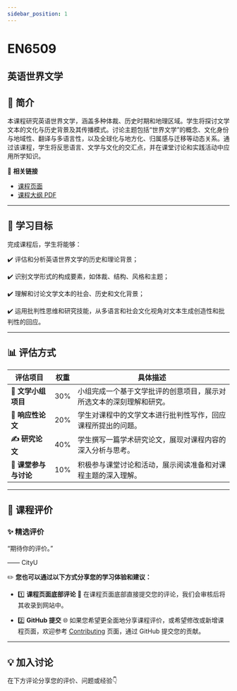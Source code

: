 ```yaml
---
sidebar_position: 1
---
```


# EN6509
## 英语世界文学

## **📘 简介**
本课程研究英语世界文学，涵盖多种体裁、历史时期和地理区域。学生将探讨文学文本的文化与历史背景及其传播模式。讨论主题包括“世界文学”的概念、文化身份与地域性、翻译与多语言性，以及全球化与地方化、归属感与迁移等动态关系。通过该课程，学生将反思语言、文学与文化的交汇点，并在课堂讨论和实践活动中应用所学知识。

🔗 **相关链接**
- [课程页面](https://www.cityu.edu.hk/catalogue/pg/202425/course/EN6509.htm)
- [课程大纲 PDF](https://www.cityu.edu.hk/catalogue/pg/202425/course/EN6509.pdf)

---

## **🎯 学习目标**

完成课程后，学生将能够：

✔️ 评估和分析英语世界文学的历史和理论背景；

✔️ 识别文学形式的构成要素，如体裁、结构、风格和主题；

✔️ 理解和讨论文学文本的社会、历史和文化背景；

✔️ 运用批判性思维和研究技能，从多语言和社会文化视角对文本生成创造性和批判性的回应。

---

## **📊 评估方式**

| **评估项目**               | **权重** | **具体描述**                                                                                     |
|---------------------------|---------|-----------------------------------------------------------------------------------------------|
| **📖 文学小组项目**         | 30%     | 小组完成一个基于文学批评的创意项目，展示对所选文本的深刻理解和研究。                                             |
| **📝 响应性论文**           | 20%     | 学生对课程中的文学文本进行批判性写作，回应课程所提出的问题。                                                   |
| **✍️ 研究论文**            | 40%     | 学生撰写一篇学术研究论文，展现对课程内容的深入分析与思考。                                                       |
| **💬 课堂参与与讨论**        | 10%     | 积极参与课堂讨论和活动，展示阅读准备和对课程主题的深入理解。                                                       |

---

## **💬 课程评价**

### ✨ **精选评价**
<div className={commentStyles.commentBox}>
    <p className={commentStyles.commentText}>
        “期待你的评价。”
    </p>
    <p className={commentStyles.commentAuthor}>—— CityU</p>
</div>

✏️ **您也可以通过以下方式分享您的学习体验和建议：**

- 1️⃣ **课程页面底部评论**
💬 在课程页面底部直接提交您的评论，我们会审核后将其收录到网站中。

- 2️⃣ **GitHub 提交**
🌐 如果您希望更全面地分享课程评价，或希望修改或新增课程页面，欢迎参考 [Contributing](https://penjc.github.io/cityU-navigator/contributing) 页面，通过 GitHub 提交您的贡献。

---

## **💡 加入讨论**

在下方评论分享您的评价、问题或经验👇
<Utterances />

